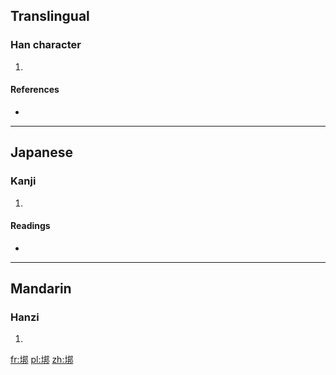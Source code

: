 ==Translingual==

===Han character===
{{Han char|rn=32|rad=土|as=07|sn=10|four=4712<sub>7</sub>|canj=土手十中 (GQJL)}}

# {{defn|Han|sort=土07}}

====References====
* {{Han ref|kx=0229.060|dkj=05094|hdz=10439.100|uh=57B9|ud=22457|bh=D157|bd=53591}}

----

==Japanese==

===Kanji===
{{ja-kanji|grade=|rs=土07}}

# {{defn|lang=ja|sort=土07}}

====Readings====
* {{ja-readings|on=[[ほう]] (hō)|kun=}}

----

==Mandarin==

===Hanzi===
{{cmn-hanzi|pin=[[bāng]] ([[bang1]])|wg=pang<sup>1</sup>}}

# {{defn|lang=cmn|sort=土07}}

[[fr:垹]]
[[pl:垹]]
[[zh:垹]]